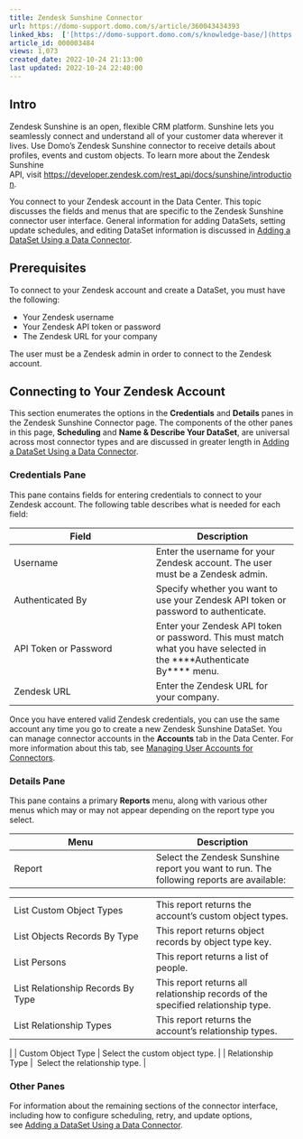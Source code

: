 ```yaml
---
title: Zendesk Sunshine Connector
url: https://domo-support.domo.com/s/article/360043434393
linked_kbs:  ['[https://domo-support.domo.com/s/knowledge-base/](https://domo-support.domo.com/s/knowledge-base/)', '[https://domo-support.domo.com/s/](https://domo-support.domo.com/s/)', '[https://domo-support.domo.com/s/topic/0TO5w000000ZammGAC](https://domo-support.domo.com/s/topic/0TO5w000000ZammGAC)', '[https://domo-support.domo.com/s/topic/0TO5w000000ZanLGAS](https://domo-support.domo.com/s/topic/0TO5w000000ZanLGAS)', '[https://domo-support.domo.com/s/topic/0TO5w000000ZaoQGAS](https://domo-support.domo.com/s/topic/0TO5w000000ZaoQGAS)', '[https://domo-support.domo.com/s/article/360042926274](https://domo-support.domo.com/s/article/360042926274)', '[https://domo-support.domo.com/s/article/360042926054](https://domo-support.domo.com/s/article/360042926054)', '[https://domo-support.domo.com/s/article/360043434393](https://domo-support.domo.com/s/article/360043434393)', '[https://domo-support.domo.com/s/topic/0TO5w000000ZaoQGAS/api-connectors](https://domo-support.domo.com/s/topic/0TO5w000000ZaoQGAS/api-connectors)', '[https://domo-support.domo.com/s/article/360043429933](https://domo-support.domo.com/s/article/360043429933)', '[https://domo-support.domo.com/s/article/360043429953](https://domo-support.domo.com/s/article/360043429953)', '[https://domo-support.domo.com/s/article/360042925494](https://domo-support.domo.com/s/article/360042925494)', '[https://domo-support.domo.com/s/article/4408174643607](https://domo-support.domo.com/s/article/4408174643607)', '[https://domo-support.domo.com/s/article/360043429913](https://domo-support.domo.com/s/article/360043429913)', '[https://domo-support.domo.com/s/login/](https://domo-support.domo.com/s/login/)']
article_id: 000003484
views: 1,073
created_date: 2022-10-24 21:13:00
last updated: 2022-10-24 22:40:00
---
```




Intro
-----


Zendesk Sunshine is an open, flexible CRM platform. Sunshine lets you seamlessly connect and understand all of your customer data wherever it lives. Use Domo's Zendesk Sunshine connector to receive details about profiles, events and custom objects. To learn more about the Zendesk Sunshine API, visit <https://developer.zendesk.com/rest_api/docs/sunshine/introduction>.


You connect to your Zendesk account in the Data Center. This topic discusses the fields and menus that are specific to the Zendesk Sunshine connector user interface. General information for adding DataSets, setting update schedules, and editing DataSet information is discussed in [Adding a DataSet Using a Data Connector](/s/article/360042926274).


Prerequisites
-------------


To connect to your Zendesk account and create a DataSet, you must have the following:


* Your Zendesk username
* Your Zendesk API token or password
* The Zendesk URL for your company


The user must be a Zendesk admin in order to connect to the Zendesk account.


Connecting to Your Zendesk Account
----------------------------------


This section enumerates the options in the **Credentials** and **Details** panes in the Zendesk Sunshine Connector page. The components of the other panes in this page, **Scheduling** and **Name & Describe Your DataSet**, are universal across most connector types and are discussed in greater length in [Adding a DataSet Using a Data Connector](/s/article/360042926274 "Adding a DataSet Using a Data Connector").


### Credentials Pane


This pane contains fields for entering credentials to connect to your Zendesk account. The following table describes what is needed for each field:  




| Field | Description |
| --- | --- |
| Username | Enter the username for your Zendesk account. The user must be a Zendesk admin. |
| Authenticated By | Specify whether you want to use your Zendesk API token or password to authenticate. |
| API Token or Password | Enter your Zendesk API token or password. This must match what you have selected in the ****Authenticate By**** menu. |
| Zendesk URL | Enter the Zendesk URL for your company. |


Once you have entered valid Zendesk credentials, you can use the same account any time you go to create a new Zendesk Sunshine DataSet. You can manage connector accounts in the **Accounts** tab in the Data Center. For more information about this tab, see [Managing User Accounts for Connectors](/s/article/360042926054 "Managing User Accounts for Connectors").


### Details Pane


This pane contains a primary **Reports** menu, along with various other menus which may or may not appear depending on the report type you select.




| Menu | Description |
| --- | --- |
| Report | Select the Zendesk Sunshine report you want to run. The following reports are available:

|  |  |
| --- | --- |
| List Custom Object Types | This report returns the account's custom object types. |
| List Objects Records By Type | This report returns object records by object type key. |
| List Persons | This report returns a list of people. |
| List Relationship Records By Type | This report returns all relationship records of the specified relationship type. |
| List Relationship Types | This report returns the account's relationship types. |

 |
| Custom Object Type | Select the custom object type. |
| Relationship Type |  Select the relationship type. |


### Other Panes


For information about the remaining sections of the connector interface, including how to configure scheduling, retry, and update options, see [Adding a DataSet Using a Data Connector](/s/article/360042926274).

